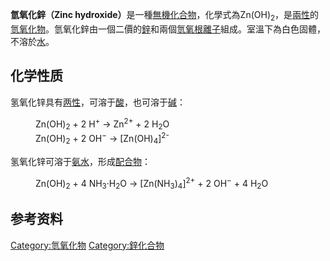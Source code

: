 {{Chembox
| Name=氫氧化鋅
| ImageFile=Hydroxid zinečnatý.PNG
| ImageSize=200px
| ImageName=氫氧化鋅
| IUPACName=Zinc Hydroxide
| OtherNames=
| Section1={{Chembox Identifiers
| CASNo=20427-58-1
| ChemSpiderID = 7988510
| InChI = 1/2H2O.Zn/h2*1H2;/q;;+2/p-2
| InChIKey = UGZADUVQMDAIAO-NUQVWONBAV
| SMILES = [Zn+2].[OH-].[OH-]
| StdInChI_Ref = {{stdinchicite|correct|chemspider}}
| StdInChI = 1S/2H2O.Zn/h2*1H2;/q;;+2/p-2
| StdInChIKey_Ref = {{stdinchicite|correct|chemspider}}
| StdInChIKey = UGZADUVQMDAIAO-UHFFFAOYSA-L
|    CASNo_Ref = {{cascite|correct|CAS}}
|   PubChem = 9812759
  }}
| Section2={{Chembox Properties
| Formula=Zn(OH)<sub>2</sub>
| MolarMass=99.424 g/mol
| Appearance=白色粉末
| Density=3.053 g/cm<sup>3</sup> （固體）
| Solubility=不溶
|   SolubilityProduct = 3.0{{e|−17}}
|   Solvent = [[醇|醇]]
|   SolubleOther = 不溶
| MeltingPt= 125 °C（分解）
| BoilingPt=N/A
  }}
| Section4 = {{Chembox Thermochemistry
|   DeltaHf = −642 kJ·mol<sup>−1</sup><ref name=b1>{{cite book| author = Zumdahl, Steven S.|title =Chemical Principles 6th Ed.| publisher = Houghton Mifflin Company| year = 2009| isbn = 0-618-94690-X|page=A23}}</ref>
|   Entropy = 
 }}
| Section7 = {{Chembox Hazards
|   EUIndex = 未列出
|   NFPA-H = 
|   NFPA-R = 
|   NFPA-F = 
|   FlashPt = 不可燃
  }}
| Section8 = {{Chembox Related
|   OtherAnions = [[氧化鋅|氧化鋅]]
|   OtherCations = [[氢氧化镉|氢氧化镉]]
  }}
}}

'''氫氧化鋅（Zinc hydroxide）'''是一種[[無機化合物|無機化合物]]，化學式為Zn(OH)<sub>2</sub>，是[[兩性|兩性]]的[[氫氧化物|氫氧化物]]。氫氧化鋅由一個二價的[[鋅|鋅]]和兩個[[氫氧根離子|氫氧根離子]]組成。室溫下為白色固體，不溶於[[水|水]]。

==化学性质==
氢氧化锌具有[[两性_(化学)|两性]]，可溶于[[酸|酸]]，也可溶于[[碱|碱]]：
: Zn(OH)<sub>2</sub> + 2 H<sup>+</sup> → Zn<sup>2+</sup> + 2 H<sub>2</sub>O
: Zn(OH)<sub>2</sub> + 2 OH<sup>−</sup> → [Zn(OH)<sub>4</sub>]<sup>2-</sup>

氢氧化锌可溶于[[氨水|氨水]]，形成[[配合物|配合物]]：
: Zn(OH)<sub>2</sub> + 4 NH<sub>3</sub>·H<sub>2</sub>O → [Zn(NH<sub>3</sub>)<sub>4</sub>]<sup>2+</sup> + 2 OH<sup>−</sup> + 4 H<sub>2</sub>O


{{鋅化合物}}
{{氢氧化物}}

[[Category:氫氧化物|Category:氫氧化物]]
[[Category:鋅化合物|Category:鋅化合物]]

==参考资料==
{{reflist}}